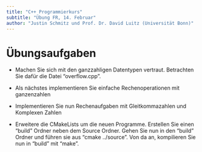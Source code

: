 ```yaml
---
title: "C++ Programmierkurs"
subtitle: "Übung FR, 14. Februar"
author: "Justin Schmitz und Prof. Dr. David Luitz (Universität Bonn)"
---
```

# Übungsaufgaben
+ Machen Sie sich mit den ganzzahligen Datentypen vertraut. Betrachten Sie dafür die Datei "overflow.cpp".

+ Als nächstes implementieren Sie einfache Rechenoperationen mit ganzenzahlen 

+ Implementieren Sie nun Rechenaufgaben mit Gleitkommazahlen und Komplexen Zahlen 

+ Erweitere die CMakeLists um die neuen Programme. Erstellen Sie einen "build" Ordner neben dem Source Ordner. Gehen Sie nun in den "build" Ordner und führen sie aus "cmake ../source". Von da an, kompilieren Sie nun in "build" mit "make".
